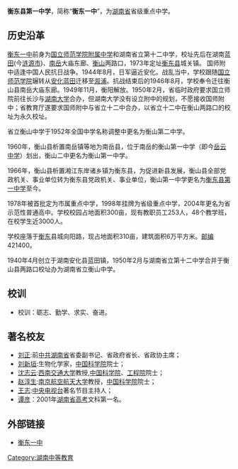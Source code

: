 {{unreferenced|time=2018-01-17T10:49:48+00:00}}
'''衡东县第一中学'''，简称“'''衡东一中'''”，为[[湖南省|湖南省]]省级重点中学。

==历史沿革== 
[[衡东一中|衡东一中]]前身为[[国立师范学院附属中学|国立师范学院附属中学]]和湖南省立第十二中学，校址先后在湖南[[涟源市|蓝田]](今[[涟源市|涟源市]])、[[南岳|南岳]]大庙东廊、[[衡山|衡山]]两路口，1973年定址[[衡东县|衡东县]]城关镇。
国师附中适逢中国人民抗日战争。1944年8月，日军逼近安化。战乱当中，学校跟随[[国立师范学院|国立师范学院]]辗转从[[安化|安化]][[涟源市|蓝田]]迁移至[[溆浦|溆浦]]。抗战结束后的1946年8月，学校奉令迁往衡山县南岳大庙东廊。1949年11月，衡阳解放。1950年2月，省临时政府要求国立师院前往长沙与[[湖南大学|湖南大学]]合办，但湖南大学没有设立附中的规划，不愿接收国师附中；省教育厅遂要求国师附中与省立十二中合办，以省立十二中在衡山两路口的校址为永久校址。

省立衡山中学于1952年全国中学名称调整中更名为衡山第二中学。

1960年，衡山县析置南岳镇等地为南岳县，位于南岳的衡山第一中学（即今[[岳云中学|岳云中学]]）划出，衡山二中更名为衡山第一中学。

1966年，衡山县析置湘江东岸诸乡镇为衡东县，为促进新县发展，衡山县全部党政机关、事业单位转为衡东县党政机关、事业单位，衡山第一中学更名为[[衡东县第一中学|衡东县第一中学]]至今。

1978年被首批定为市属重点中学，1998年挂牌为省级重点中学，2004年更名为省示范性普通高中。学校校园占地面积300亩，现有教职员工253人，48个教学班，在校学生近3000人。

学校座落于[[衡东|衡东]]县城向阳路，现占地面积310亩，建筑面积6万平方米。[[邮编|邮编]]421400。

1940年4月创立于湖南安化县蓝田镇，1950年2月与湖南省立第十二中学合并于衡山县两路口校址办为湖南省立衡山中学。

==校训==
*校训：砺志、勤学、求实、奋进。

==著名校友==
*[[刘正|刘正]]:前[[中共|中共]][[湖南省|湖南省]]省委副书记、省政府省长、省政协主席；
*[[刘新垣|刘新垣]]:生物化学家，[[中国科学院|中国科学院]]院士；
*[[沈志云|沈志云]]:[[西南交通大学|西南交通大学]]教授,[[中国科学院|中国科学院]]、[[工程院|工程院]]院士；
*[[赵淳生|赵淳生]]:[[南京航空航天大学|南京航空航天大学]]教授，[[中国科学院|中国科学院]]院士；
*[[王志|王志]]:[[中国中央电视台|中央电视台]]著名节目主持人；
*[[谭彦|谭彦]]：2001年[[湖南省|湖南省]][[高考|高考]]文科第一名。

==外部链接==
*[https://web.archive.org/web/20070804211645/http://www.hdyz.com.cn/ 衡东一中]
{{湖南省示范性普通高级中学}}

{{Seni-stub}}
[[Category:湖南中等教育|Category:湖南中等教育]]